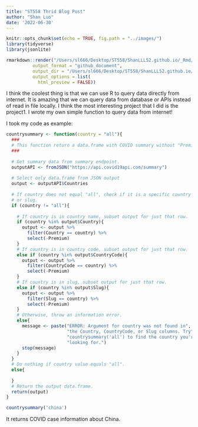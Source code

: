 ```yaml
---
title: "ST558 Thrid Blog Post"
author: "Shan Luo"
date: '2022-06-30'
---
```


```r
knitr::opts_chunk$set(echo = TRUE, fig.path = "../images/")
library(tidyverse)
library(jsonlite)
```

```r
rmarkdown::render("/Users/sl666/Desktop/ST558/ShanLLL52.github.io/_Rmd/2022-06-30-ST558Blog3-post.Rmd", 
          output_format = "github_document", 
          output_dir = "/Users/sl666/Desktop/ST558/ShanLLL52.github.io/_posts",
          output_options = list(
            html_preview = FALSE))
```

I think the coolest thing is that we can use R to query data directly from internet. It is amazing that we can query data from database or APIs instead of read in file locally. I think the most interesting project that I did is the project1. I wrote my own simple function to query data from internet!  

I took my code as example:  

```r
countrysummary <- function(country = "all"){
  ###
  # This function return a data.frame with COVID summary without "Premium" for all   # countries.
  ###
  
  # Get summary data from summary endpoint.
  outputAPI <- fromJSON("https://api.covid19api.com/summary")
  
  # Select only data.frame from JSON output
  output <- outputAPI$Countries
  
  # If country does not equal "all", check if it is a specific country name, code
  # or slug.
  if (country != "all"){
    
    # If country is in country name, subset output for just that row.
    if (country %in% output$Country){
      output <- output %>% 
        filter(Country == country) %>%
        select(-Premium)
    }
    # If country is in country code, subset output for just that row.
    else if (country %in% output$CountryCode){
      output <- output %>% 
        filter(CountryCode == country) %>%
        select(-Premium)
    }
    # If country is in slug, subset output for just that row.
    else if (country %in% output$Slug){
      output <- output %>% 
        filter(Slug == country) %>%
        select(-Premium)
    }
    # Otherwise, throw an information error.
    else{
      message <- paste("ERROR: Argument for country was not found in",
                       "the Country, CountryCode, or Slug columns. Try",
                       "countrysummary('all') to find the country you're",
                       "looking for.")
      stop(message)
    }
  }
  # Do nothing if country value equals "all".
  else{
    
  } 
  # Return the output data.frame.
  return(output)
}
```

```r
countrysummary('china')
```

It returns COVID case information about China.  